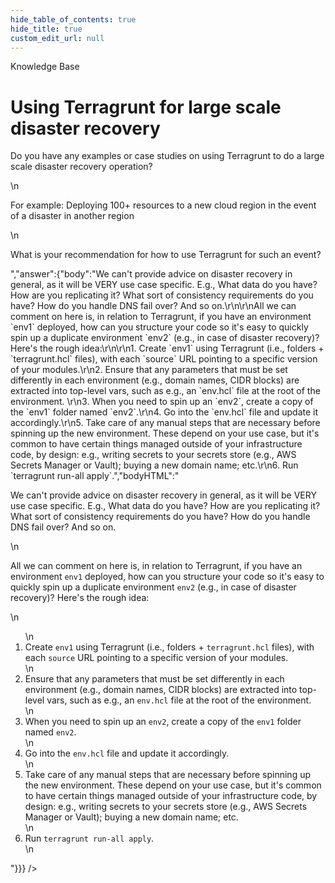 ```yaml
---
hide_table_of_contents: true
hide_title: true
custom_edit_url: null
---
```



<head>
  <link rel="canonical" href="https://github.com/tnn-tnn-tnn-tnn-tnn-gruntwork-io/knowledge-base/discussions/110" />
</head>

<CenterLayout>
<span className="searchCategory">Knowledge Base</span>
<h1>Using Terragrunt for large scale disaster recovery</h1>
<GitHub discussion={{"id":"D_kwDOF8slf84AOaVS","number":110,"author":{"login":"pete0emerson"},"title":"Using Terragrunt for large scale disaster recovery","body":"Do you have any examples or case studies on using Terragrunt to do a large scale disaster recovery operation?\r\n\r\nFor example: Deploying 100+ resources to a new cloud region in the event of a disaster in another region\r\n\r\nWhat is your recommendation for how to use Terragrunt for such an event?\r\n","bodyHTML":"<p dir=\"auto\">Do you have any examples or case studies on using Terragrunt to do a large scale disaster recovery operation?</p>\n<p dir=\"auto\">For example: Deploying 100+ resources to a new cloud region in the event of a disaster in another region</p>\n<p dir=\"auto\">What is your recommendation for how to use Terragrunt for such an event?</p>","answer":{"body":"We can't provide advice on disaster recovery in general, as it will be VERY use case specific. E.g., What data do you have? How are you replicating it? What sort of consistency requirements do you have? How do you handle DNS fail over? And so on.\r\n\r\nAll we can comment on here is, in relation to Terragrunt, if you have an environment `env1` deployed, how can you structure your code so it's easy to quickly spin up a duplicate environment `env2` (e.g., in case of disaster recovery)? Here's the rough idea:\r\n\r\n1. Create `env1` using Terragrunt (i.e., folders + `terragrunt.hcl` files), with each `source` URL pointing to a specific version of your modules.\r\n2. Ensure that any parameters that must be set differently in each environment (e.g., domain names, CIDR blocks) are extracted into top-level vars, such as e.g., an `env.hcl` file at the root of the environment. \r\n3. When you need to spin up an `env2`, create a copy of the `env1` folder named `env2`.\r\n4. Go into the `env.hcl` file and update it accordingly.\r\n5. Take care of any manual steps that are necessary before spinning up the new environment. These depend on your use case, but it's common to have certain things managed outside of your infrastructure code, by design: e.g., writing secrets to your secrets store (e.g., AWS Secrets Manager or Vault); buying a new domain name; etc.\r\n6. Run `terragrunt run-all apply`.","bodyHTML":"<p dir=\"auto\">We can't provide advice on disaster recovery in general, as it will be VERY use case specific. E.g., What data do you have? How are you replicating it? What sort of consistency requirements do you have? How do you handle DNS fail over? And so on.</p>\n<p dir=\"auto\">All we can comment on here is, in relation to Terragrunt, if you have an environment <code class=\"notranslate\">env1</code> deployed, how can you structure your code so it's easy to quickly spin up a duplicate environment <code class=\"notranslate\">env2</code> (e.g., in case of disaster recovery)? Here's the rough idea:</p>\n<ol dir=\"auto\">\n<li>Create <code class=\"notranslate\">env1</code> using Terragrunt (i.e., folders + <code class=\"notranslate\">terragrunt.hcl</code> files), with each <code class=\"notranslate\">source</code> URL pointing to a specific version of your modules.</li>\n<li>Ensure that any parameters that must be set differently in each environment (e.g., domain names, CIDR blocks) are extracted into top-level vars, such as e.g., an <code class=\"notranslate\">env.hcl</code> file at the root of the environment.</li>\n<li>When you need to spin up an <code class=\"notranslate\">env2</code>, create a copy of the <code class=\"notranslate\">env1</code> folder named <code class=\"notranslate\">env2</code>.</li>\n<li>Go into the <code class=\"notranslate\">env.hcl</code> file and update it accordingly.</li>\n<li>Take care of any manual steps that are necessary before spinning up the new environment. These depend on your use case, but it's common to have certain things managed outside of your infrastructure code, by design: e.g., writing secrets to your secrets store (e.g., AWS Secrets Manager or Vault); buying a new domain name; etc.</li>\n<li>Run <code class=\"notranslate\">terragrunt run-all apply</code>.</li>\n</ol>"}}} />

</CenterLayout>
  

<!-- ##DOCS-SOURCER-START
{
  "sourcePlugin": "github-discussions",
  "hash": "51a0f64e4e7cbbbb681bde892928daac"
}
##DOCS-SOURCER-END -->
